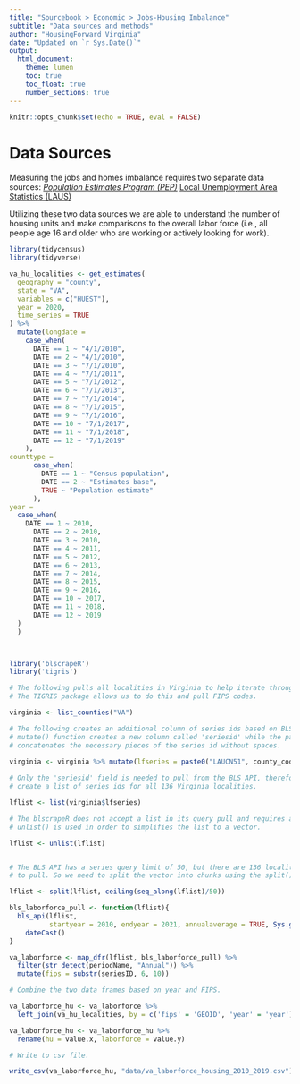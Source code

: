 ```yaml
---
title: "Sourcebook > Economic > Jobs-Housing Imbalance"
subtitle: "Data sources and methods"
author: "HousingForward Virginia"
date: "Updated on `r Sys.Date()`"
output:
  html_document:
    theme: lumen
    toc: true
    toc_float: true
    number_sections: true
---
```


```r
knitr::opts_chunk$set(echo = TRUE, eval = FALSE)
```

# Data Sources

Measuring the jobs and homes imbalance requires two separate data sources: 
*[Population Estimates Program (PEP)](https://www.census.gov/programs-surveys/popest.html)
*[Local Unemployment Area Statistics (LAUS)](https://www.bls.gov/lau/)

Utilizing these two data sources we are able to understand the number of housing units and make
comparisons to the overall labor force (i.e., all people age 16 and older who are working or actively
looking for work).

```r
library(tidycensus)
library(tidyverse)

va_hu_localities <- get_estimates(
  geography = "county",
  state = "VA",
  variables = c("HUEST"),
  year = 2020,
  time_series = TRUE
) %>%
  mutate(longdate = 
    case_when(
      DATE == 1 ~ "4/1/2010",
      DATE == 2 ~ "4/1/2010",
      DATE == 3 ~ "7/1/2010",
      DATE == 4 ~ "7/1/2011",
      DATE == 5 ~ "7/1/2012",
      DATE == 6 ~ "7/1/2013",
      DATE == 7 ~ "7/1/2014",
      DATE == 8 ~ "7/1/2015",
      DATE == 9 ~ "7/1/2016",
      DATE == 10 ~ "7/1/2017",
      DATE == 11 ~ "7/1/2018",
      DATE == 12 ~ "7/1/2019"
    ),
counttype = 
      case_when(
        DATE == 1 ~ "Census population",
        DATE == 2 ~ "Estimates base",
        TRUE ~ "Population estimate"
      ),
year = 
  case_when(
    DATE == 1 ~ 2010,
      DATE == 2 ~ 2010,
      DATE == 3 ~ 2010,
      DATE == 4 ~ 2011,
      DATE == 5 ~ 2012,
      DATE == 6 ~ 2013,
      DATE == 7 ~ 2014,
      DATE == 8 ~ 2015,
      DATE == 9 ~ 2016,
      DATE == 10 ~ 2017,
      DATE == 11 ~ 2018,
      DATE == 12 ~ 2019
  )
  )



library('blscrapeR')
library('tigris')

# The following pulls all localities in Virginia to help iterate through BLS series.
# The TIGRIS package allows us to do this and pull FIPS codes.

virginia <- list_counties("VA")

# The following creates an additional column of series ids based on BLS labels. The
# mutate() function creates a new column called 'seriesid' while the paste0() function
# concatenates the necessary pieces of the series id without spaces.

virginia <- virginia %>% mutate(lfseries = paste0("LAUCN51", county_code, "0000000006")) #labor force
                         
# Only the 'seriesid' field is needed to pull from the BLS API, therefore we need to
# create a list of series ids for all 136 Virginia localities. 

lflist <- list(virginia$lfseries)

# The blscrapeR does not accept a list in its query pull and requires a vector. Therefore, 
# unlist() is used in order to simplifies the list to a vector.

lflist <- unlist(lflist)


# The BLS API has a series query limit of 50, but there are 136 localities (series ids)
# to pull. So we need to split the vector into chunks using the split() function.

lflist <- split(lflist, ceiling(seq_along(lflist)/50))

bls_laborforce_pull <- function(lflist){
  bls_api(lflist,
          startyear = 2010, endyear = 2021, annualaverage = TRUE, Sys.getenv("BLS_KEY")) %>%
    dateCast()
}

va_laborforce <- map_dfr(lflist, bls_laborforce_pull) %>%
  filter(str_detect(periodName, "Annual")) %>%
  mutate(fips = substr(seriesID, 6, 10))

# Combine the two data frames based on year and FIPS.

va_laborforce_hu <- va_laborforce %>%
  left_join(va_hu_localities, by = c('fips' = 'GEOID', 'year' = 'year'))

va_laborforce_hu <- va_laborforce_hu %>%
  rename(hu = value.x, laborforce = value.y)

# Write to csv file.

write_csv(va_laborforce_hu, "data/va_laborforce_housing_2010_2019.csv")
```

